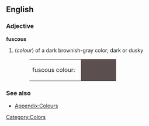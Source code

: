 ==English==

=== Adjective ===
'''fuscous'''
#(''colour'') of a dark brownish-gray color; dark or dusky
#: <table><tr><td>fuscous colour: &nbsp;</td><td bgcolor="#5B504F" width="80">&nbsp; </td></tr></table>

===See also===
*[[Wiktionary_Appendix:Colours|Appendix:Colours]]

[[Category:Colors]]